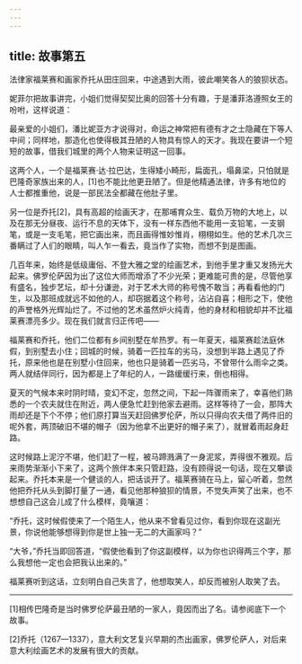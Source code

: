 ```yaml
---
---
---
```

title: 故事第五
---

法律家福莱赛和画家乔托从田庄回来，中途遇到大雨，彼此嘲笑各人的狼狈状态。



妮菲尔把故事讲完，小姐们觉得契契比奥的回答十分有趣，于是潘菲洛遵照女王的吩咐，这样说道：

最亲爱的小姐们，潘比妮亚方才说得对，命运之神常把有德有才之士隐藏在下等人中间；同样地，那造化也使得极其丑陋的人物具有惊人的天才。我现在要讲一个短短的故事，借我们城里的两个人物来证明这一回事。

这两个人，一个是福莱赛·达·拉巴达，生得矮小畸形，扁面孔，塌鼻梁，只怕就是巴隆奇家族出来的人，[1]也不能比他更丑陋了。但是他精通法律，许多有地位的人士都推重他，说是一部民法全都藏在他肚子里。

另一位是乔托[2]，具有高超的绘画天才，在那哺育众生、载负万物的大地上，以及在那无分昼夜、运行不息的天体下，没有一样东西他不能用一支铅笔，一支钢笔，或是一支毛笔，把它画出来，而且画得惟妙惟肖，栩栩如生。他的艺术几次三番瞒过了人们的眼睛，叫人乍一看去，竟当作了实物，而想不到是图画。

几百年来，始终是低级庸俗、不登大雅之堂的绘画艺术，到他手里才重又发扬光大起来。佛罗伦萨因为出了这位大师而增添了不少光荣；更难能可贵的是，尽管他享有盛名，独步艺坛，却十分谦逊，对于艺术大师的称号愧不敢当；再看看他的门生，以及那班成就远不如他的人，却窃据着这个称号，沾沾自喜；相形之下，使他的声誉格外光辉灿烂了。不过他的艺术虽然炉火纯青，他的身材和相貌却并不比福莱赛漂亮多少。现在我们就言归正传吧——

福莱赛和乔托，他们二位都有乡间别墅在牟热罗。有一年夏天，福莱赛趁法庭休假，到别墅去小住；回城的时候，骑着一匹拉车的劣马，没想到半路上遇见了乔托，原来他也是在别墅小住回来，他也只是骑着一匹劣马，不曾带什么雨伞之类。两人就结伴同行，因为都是上了年纪的人，一路缓缓行来，倒也相得。

夏天的气候本来时阴时晴，变幻不定，忽然之间，下起一阵骤雨来了，幸喜他们熟悉的一个农夫就住在附近，两人便急忙赶到他家去避雨。这样等待了一会，那阵大雨却还是下个不停；他们原打算当天赶回佛罗伦萨，所以只得向农夫借了两件旧的呢外套，两顶破旧不堪的帽子（因为他拿不出更好的帽子来了），就冒着雨起身赶路。





这时候路上泥泞不堪，他们赶了一程，被马蹄溅满了一身泥浆，弄得很不雅观。后来雨势渐渐小下来了，这两个旅伴本来只管赶路，没有顾得说一句话，现在又攀谈起来。乔托本来是一个健谈的人，把话谈开了。福莱赛骑在马上，留心听着，忽然他把乔托从头到脚打量了一通，看见他那种狼狈的情景，不觉失声笑了出来，也不想想自己这会儿成了什么模样，竟嚷道：

“乔托，这时候假使来了一个陌生人，他从来不曾看见过你，看到你现在这副光景，你说他能够想得到你是世上独一无二的大画家吗？”

“大爷，”乔托当即回答道，“假使他看到了你这副模样，以为你也识得两三个字，那么我想他一定也会把我认出来的。”

福莱赛听到这话，立刻明白自己失言了，他想取笑人，却反而被别人取笑了去。



* * *



[1]相传巴隆奇是当时佛罗伦萨最丑陋的一家人，竟因而出了名。请参阅底下一个故事。

[2]乔托（1267—1337），意大利文艺复兴早期的杰出画家，佛罗伦萨人，对后来意大利绘画艺术的发展有很大的贡献。